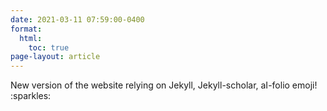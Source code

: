 ```yaml
---
date: 2021-03-11 07:59:00-0400
format:
  html:
    toc: true
page-layout: article
---
```


New version of the website relying on Jekyll, Jekyll-scholar, aI-folio emoji! :sparkles:


